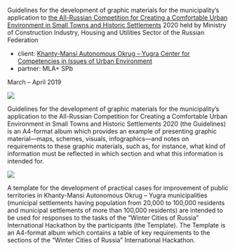 
<Title>GUIDELINES : : HMAO</Title>

Guidelines for the development of graphic materials for the municipality’s application to [the All-Russian Competition for Creating a Comfortable Urban Environment in Small Towns and Historic Settlements](https://konkurs.gorodsreda.ru) 2020 held by Ministry of Construction Industry, Housing and Utilities Sector of the Russian Federation

- client: [Khanty-Mansi Autonomous Okrug – Yugra Center for Competencies in Issues of Urban Environment](https://gorsreda86.ugraces.ru)
- partner: MLA+ SPb

March – April 2019

<Image src='https://s.tmshv.com/unit4/app_manual-manual.jpg'/>

Guidelines for the development of graphic materials for the municipality’s application to the All-Russian Competition for Creating a Comfortable Urban Environment in Small Towns and Historic Settlements 2020 (the Guidelines) is an A4-format album which provides an example of presenting graphic material—maps, schemes, visuals, infographics—and notes on requirements to these graphic materials, such as, for instance, what kind of information must be reflected in which section and what this information is intended for.

<Image src='https://s.tmshv.com/unit4/app_manual-04.jpg'/>

A template for the development of practical cases for improvement of public territories in Khanty-Mansi Autonomous Okrug – Yugra municipalities (municipal settlements having population from 20,000 to 100,000 residents and municipal settlements of more than 100,000 residents) are intended to be used for responses to the tasks of the “Winter Cities of Russia” International Hackathon by the participants (the Template). The Template is an A4-format album which contains a table of key requirements to the sections of the “Winter Cities of Russia” International Hackathon.
